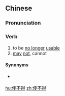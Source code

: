 ==Chinese==
{{zh-forms}}

===Pronunciation===
{{zh-pron
|m=shǐ不dé
|c=sai2 bat1 dak1
|mn=qz:sír-put-tiak/xm:sú-put-tek/zz:sú-put-tit
|cat=v
}}

===Verb===
{{zh-verb}}

# to be [[no longer]] [[usable]]
# [[may]] [[not]], cannot

====Synonyms====
* {{sense|may not}} {{zh-l|不可以}}

[[hu:使不得]]
[[zh:使不得]]